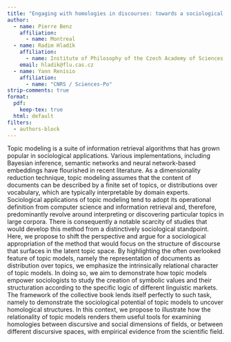 ```yaml
---
title: "Engaging with homologies in discourses: towards a sociological appropriation of topic models"
author:
  - name: Pierre Benz
    affiliation:
      - name: Montreal
  - name: Radim Hladík
    affiliation:
      - name: Institute of Philosophy of the Czech Academy of Sciences
    email: hladik@flu.cas.cz 
  - name: Yann Renisio
    affiliation:
      - name: "CNRS / Sciences-Po"
strip-comments: true
format: 
  pdf:
    keep-tex: true
  html: default
filters:
  - authors-block
---
```


Topic modeling is a suite of information retrieval algorithms that has grown popular in sociological applications.
Various implementations, including Bayesian inference, semantic networks and neural network-based embeddings have flourished in recent literature.
As a dimensionality reduction technique, topic modeling assumes that the content of documents can be described by a finite set of topics, or distributions over vocabulary, which are typically interpretable by domain experts.
Sociological applications of topic modeling tend to adopt its operational definition from computer science and information retrieval and, therefore, predominantly revolve around interpreting or discovering particular topics in large corpora.
There is consequently a notable scarcity of studies that would develop this method from a distinctively sociological standpoint.
Here, we propose to shift the perspective and argue for a sociological appropriation of the method that would focus on the structure of discourse that surfaces in the latent topic space.
By highlighting the often overlooked feature of topic models, namely the representation of documents as distribution over topics, we emphasize the intrinsically relational character of topic models.
In doing so, we aim to demonstrate how topic models empower sociologists to study the creation of symbolic values and their structuration according to the specific logic of different linguistic markets.
The framework of the collective book lends itself perfectly to such task, namely to demonstrate the sociological potential of topic models to uncover homological structures.
In this context, we propose to illustrate how the relationality of topic models renders them useful tools for examining homologies between discursive and social dimensions of fields, or between different discursive spaces, with empirical evidence from the scientific field.